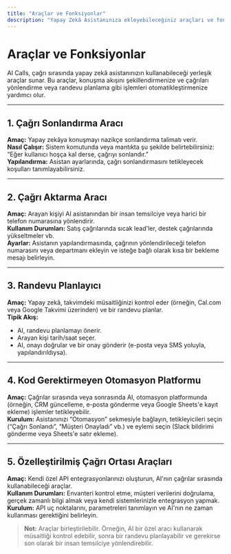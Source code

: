 ```yaml
---
title: "Araçlar ve Fonksiyonlar"
description: "Yapay Zekâ Asistanınıza ekleyebileceğiniz araçları ve fonksiyonları öğrenin."
---
```


# Araçlar ve Fonksiyonlar

AI Calls, çağrı sırasında yapay zekâ asistanınızın kullanabileceği yerleşik araçlar sunar. Bu araçlar, konuşma akışını şekillendirmenize ve çağrıları yönlendirme veya randevu planlama gibi işlemleri otomatikleştirmenize yardımcı olur.

---

## 1. Çağrı Sonlandırma Aracı

**Amaç:** Yapay zekâya konuşmayı nazikçe sonlandırma talimatı verir.  
**Nasıl Çalışır:** Sistem komutunda veya mantıkta şu şekilde belirtebilirsiniz: “Eğer kullanıcı hoşça kal derse, çağrıyı sonlandır.”  
**Yapılandırma:** Asistan ayarlarında, çağrı sonlandırmasını tetikleyecek koşulları tanımlayabilirsiniz.

---

## 2. Çağrı Aktarma Aracı

**Amaç:** Arayan kişiyi AI asistanından bir insan temsilciye veya harici bir telefon numarasına yönlendirir.  
**Kullanım Durumları:** Satış çağrılarında sıcak lead'ler, destek çağrılarında yükseltmeler vb.  
**Ayarlar:** Asistanın yapılandırmasında, çağrının yönlendirileceği telefon numarasını veya departmanı ekleyin ve isteğe bağlı olarak kısa bir bekleme mesajı belirleyin.

---

## 3. Randevu Planlayıcı

**Amaç:** Yapay zekâ, takvimdeki müsaitliğinizi kontrol eder (örneğin, Cal.com veya Google Takvimi üzerinden) ve bir randevu planlar.  
**Tipik Akış:**  
- AI, randevu planlamayı önerir.  
- Arayan kişi tarih/saat seçer.  
- AI, onayı doğrular ve bir onay gönderir (e-posta veya SMS yoluyla, yapılandırıldıysa).

---

## 4. Kod Gerektirmeyen Otomasyon Platformu

**Amaç:** Çağrılar sırasında veya sonrasında AI, otomasyon platformunda (örneğin, CRM güncelleme, e-posta gönderme veya Google Sheets'e kayıt ekleme) işlemler tetikleyebilir.  
**Kurulum:** Asistanınızı “Otomasyon” sekmesiyle bağlayın, tetikleyicileri seçin (“Çağrı Sonlandı”, “Müşteri Onayladı” vb.) ve eylemi seçin (Slack bildirimi gönderme veya Sheets'e satır ekleme).

---

## 5. Özelleştirilmiş Çağrı Ortası Araçları

**Amaç:** Kendi özel API entegrasyonlarınızı oluşturun, AI'nın çağrılar sırasında kullanabileceği araçlar.  
**Kullanım Durumları:** Envanteri kontrol etme, müşteri verilerini doğrulama, gerçek zamanlı bilgi almak veya kendi sistemlerinizle entegrasyon yapmak.  
**Kurulum:** API uç noktalarını, parametreleri tanımlayın ve AI'nın ne zaman kullanması gerektiğini belirleyin.

> **Not:** Araçlar birleştirilebilir. Örneğin, AI bir özel aracı kullanarak müsaitliği kontrol edebilir, sonra bir randevu planlayabilir ve gerekirse son olarak bir insan temsilciye yönlendirebilir.
